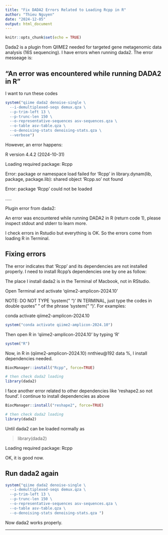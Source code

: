 ```yaml
---
title: "Fix DADA2 Errors Related to Loading Rcpp in R"
author: "Thieu Nguyen"
date: "2024-12-05"
output: html_document
---
```


```r
knitr::opts_chunk$set(echo = TRUE)
```

Dada2 is a plugin from QIIME2 needed for targeted gene metagenomic data analysis (16S sequencing). I have errors when running dada2. The error messeage is:

## "An error was encountered while running DADA2 in R"

I want to run these codes

```r
system("qiime dada2 denoise-single \
  --i-demultiplexed-seqs demux.qza \
  --p-trim-left 13 \
  --p-trunc-len 150 \
  --o-representative-sequences asv-sequences.qza \
  --o-table asv-table.qza \
  --o-denoising-stats denoising-stats.qza \
  --verbose")
```

However, an error happens:

R version 4.4.2 (2024-10-31) 

Loading required package: Rcpp

Error: package or namespace load failed for ‘Rcpp’ in library.dynam(lib, package, package.lib): shared object ‘Rcpp.so’ not found

Error: package ‘Rcpp’ could not be loaded

.....

Plugin error from dada2:

An error was encountered while running DADA2 in R (return code 1), please inspect stdout and stderr to learn more.

I check errors in Rstudio but everything is OK. So the errors come from loading R in Terminal.

## Fixing errors

The error indicates that 'Rcpp' and its dependencies are not installed properly. I need to install Rcpp's dependencies one by one as follow: 

The place I install dada2 is in the Terminal of Macbook, not in RStudio.

Open Terminal and activate 'qiime2-amplicon-2024.10'

NOTE: DO NOT TYPE 'system(" ")' IN TERMINAL, just type the codes in double quotes " " of the phrase 'system(" ")'. For examples:

conda activate qiime2-amplicon-2024.10

```r
system("conda activate qiime2-amplicon-2024.10")
```

Then open R in 'qiime2-amplicon-2024.10' by typing 'R'

```r
system("R")
```

Now, in R in (qiime2-amplicon-2024.10) nnthieu@192 data %,
I install dependencies needed.


```r
BiocManager::install("Rcpp", force=TRUE)

# then check dada2 loading
library(dada2)
```

I face another error related to other dependencies like 'reshape2.so not found'.
I continue to install dependencies as above


```r
BiocManager::install("reshape2", force=TRUE)

# then check dada2 loading
library(dada2)
```

Until dada2 can be loaded normally as


> library(dada2)

Loading required package: Rcpp


OK, it is good now.

## Run dada2 again


```r
system("qiime dada2 denoise-single \
  --i-demultiplexed-seqs demux.qza \
  --p-trim-left 13 \
  --p-trunc-len 150 \
  --o-representative-sequences asv-sequences.qza \
  --o-table asv-table.qza \
  --o-denoising-stats denoising-stats.qza ")
```

Now dada2 works properly.

-------

